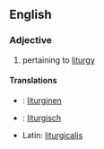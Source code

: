==English==
===Adjective===
#pertaining to [[liturgy]]

====Translations====
*{{msg:fi}}: [[liturginen]]
*{{msg:de}}: [[liturgisch]]
*Latin: [[liturgicalis]]